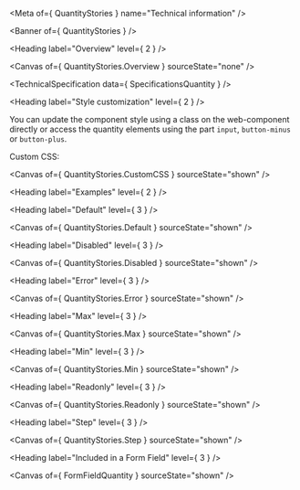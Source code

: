 
<Meta of={ QuantityStories } name="Technical information" />

<Banner of={ QuantityStories } />

<Heading label="Overview" level={ 2 } />

<Canvas of={ QuantityStories.Overview } sourceState="none" />

<TechnicalSpecification data={ SpecificationsQuantity } />

<Heading label="Style customization" level={ 2 } />

You can update the component style using a class on the web-component directly or access
the quantity elements using the part `input`, `button-minus` or `button-plus`.

Custom CSS:

<Canvas of={ QuantityStories.CustomCSS } sourceState="shown" />

<Heading label="Examples" level={ 2 } />

<Heading label="Default" level={ 3 } />

<Canvas of={ QuantityStories.Default } sourceState="shown" />

<Heading label="Disabled" level={ 3 } />

<Canvas of={ QuantityStories.Disabled } sourceState="shown" />

<Heading label="Error" level={ 3 } />

<Canvas of={ QuantityStories.Error } sourceState="shown" />

<Heading label="Max" level={ 3 } />

<Canvas of={ QuantityStories.Max } sourceState="shown" />

<Heading label="Min" level={ 3 } />

<Canvas of={ QuantityStories.Min } sourceState="shown" />

<Heading label="Readonly" level={ 3 } />

<Canvas of={ QuantityStories.Readonly } sourceState="shown" />

<Heading label="Step" level={ 3 } />

<Canvas of={ QuantityStories.Step } sourceState="shown" />

<Heading label="Included in a Form Field" level={ 3 } />

<Canvas of={ FormFieldQuantity } sourceState="shown" />
